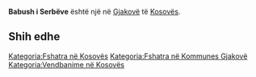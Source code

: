 {{Fshat në 
 | Emri                = Babush i Serbëve
 | EmriAlt                = 
 | NAME_SHORT_FORM=      
 | NAME_GENERIC=      
 | NAME_SORT_NAME_RO=      BABUSHISERBEVE
 | FULL_NAME_RO = Babush i Serbëve
 | FULL_NAME_ND_RO=Babush i Serbeve
 | SORT_NAME_RG=BABUSHISERBEVE
 | FULL_NAME_RG=Babush i Serbëve
 | FULL_NAME_ND_RG=Babush i Serbeve
 | SRP_NAME_SHORT_FORM=      
 | SRP_NAME_GENERIC=      
 | SRP_NAME_SORT_NAME_RO=      
 | SRP_FULL_NAME_RO = 
 | SRP_FULL_NAME_ND_RO=
 | SRP_SORT_NAME_RG=
 | SRP_FULL_NAME_RG=
 | SRP_FULL_NAME_ND_RG=
 | Emri (Rasa dhanore) = 
 | Figura              = 
 | Shteti              = Kosovo
 | Komuna              = Gjakovë
 | Kodi postar         = 
 | Sipërfaqja          = 

 | Popullsia           = 

 | Regj. i popullsisë  = 
 | Dend. e popullsisë  = 
 | Faqja zyrtare       = 
 <!--- Koordinatat ----> 
 | Gjerësia            = 42.448611
 | Gjatësia            = 21.175278
 | Lartësia            = 
}}
'''Babush i Serbëve''' është një [[]] në [[Gjakovë]] të [[Kosovës]].

<!-- == Gjeografia == -->
<!-- == Historia == -->
<!-- == Demografia == -->
== Shih edhe ==
{{Komuna Gjakovë}}
{{Kosovo-Administrata-Cung}}

[[Kategoria:Fshatra në Kosovës]]
[[Kategoria:Fshatra në Kommunes Gjakovë]]
[[Kategoria:Vendbanime në Kosovës]]